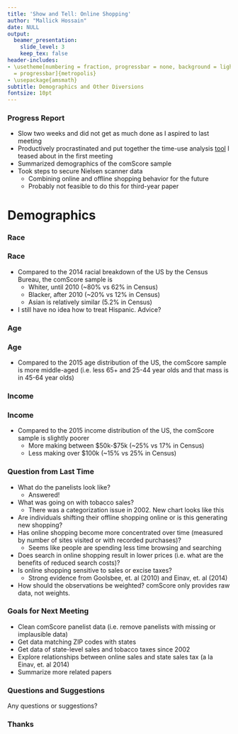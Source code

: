 ```yaml
---
title: 'Show and Tell: Online Shopping'
author: "Mallick Hossain"
date: NULL
output:
  beamer_presentation:
    slide_level: 3
    keep_tex: false
header-includes:
- \usetheme[numbering = fraction, progressbar = none, background = light, sectionpage
  = progressbar]{metropolis}
- \usepackage{amsmath}
subtitle: Demographics and Other Diversions
fontsize: 10pt
---
```

### Progress Report
* Slow two weeks and did not get as much done as I aspired to last meeting
* Productively procrastinated and put together the time-use analysis [tool](http://mallickhossain.com/time-use/analysis/visualization/2017/02/14/time-use-analysis/) I teased about in the first meeting
* Summarized demographics of the comScore sample
* Took steps to secure Nielsen scanner data
    + Combining online and offline shopping behavior for the future
    + Probably not feasible to do this for third-year paper
    
# Demographics

### Race
\centering
\includegraphics[width = 0.9\textwidth]{race}

### Race
* Compared to the 2014 racial breakdown of the US by the Census Bureau, the comScore sample is
    + Whiter, until 2010 (~80% vs 62% in Census)
    + Blacker, after 2010 (~20% vs 12% in Census)
    + Asian is relatively similar (5.2% in Census)
* I still have no idea how to treat Hispanic. Advice?

### Age
\centering
\includegraphics[width = 0.9\textwidth]{age}

### Age
* Compared to the 2015 age distribution of the US, the comScore sample is more middle-aged (i.e. less 65+ and 25-44 year olds and that mass is in 45-64 year olds)

### Income
\centering
\includegraphics[width = 0.9\textwidth]{inc}

### Income
* Compared to the 2015 income distribution of the US, the comScore sample is slightly poorer
    + More making between $50k-$75k (~25% vs 17% in Census)
    + Less making over $100k (~15% vs 25% in Census)

### Question from Last Time
* What do the panelists look like?
    + Answered!
* What was going on with tobacco sales?
    + There was a categorization issue in 2002. New chart looks like this
* Are individuals shifting their offline shopping online or is this generating new shopping?
* Has online shopping become more concentrated over time (measured by number of sites visited or with recorded purchases)?
    + Seems like people are spending less time browsing and searching
* Does search in online shopping result in lower prices (i.e. what are the benefits of reduced search costs)?
* Is online shopping sensitive to sales or excise taxes?
    + Strong evidence from Goolsbee, et. al (2010) and Einav, et. al (2014)
* How should the observations be weighted? comScore only provides raw data, not weights.

### Goals for Next Meeting
* Clean comScore panelist data (i.e. remove panelists with missing or implausible data)
* Get data matching ZIP codes with states
* Get data of state-level sales and tobacco taxes since 2002
* Explore relationships between online sales and state sales tax (a la Einav, et. al 2014)
* Summarize more related papers

### Questions and Suggestions
\centering
\Large Any questions or suggestions?

### Thanks
\centering
\includegraphics[width = 0.8\textwidth]{thanks}
